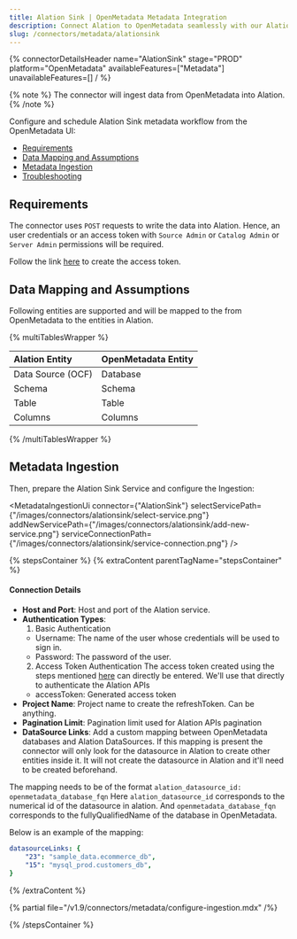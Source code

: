 ```yaml
---
title: Alation Sink | OpenMetadata Metadata Integration
description: Connect Alation to OpenMetadata seamlessly with our AlationSink connector. Complete setup guide, configuration steps, and metadata sync instructions.
slug: /connectors/metadata/alationsink
---
```







{% connectorDetailsHeader
name="AlationSink"
stage="PROD"
platform="OpenMetadata"
availableFeatures=["Metadata"]
unavailableFeatures=[]
/ %}

<IngestionModeTiles yamlPath="/snippets/connectors/metadata/alationsink/yaml" />

{% note %}
The connector will ingest data from OpenMetadata into Alation.
{% /note %}

Configure and schedule Alation Sink metadata workflow from the OpenMetadata UI:

- [Requirements](#requirements)
- [Data Mapping and Assumptions](#data-mapping-and-assumptions)
- [Metadata Ingestion](#metadata-ingestion)
- [Troubleshooting](/connectors/metadata/alationsink/troubleshooting)

<ExternalIngestionDeployment />

## Requirements

The connector uses `POST` requests to write the data into Alation.
Hence, an user credentials or an access token with `Source Admin` or `Catalog Admin` or `Server Admin` permissions will be required.

Follow the link [here](https://developer.alation.com/dev/docs/authentication-into-alation-apis#create-via-ui) to create the access token.

## Data Mapping and Assumptions

Following entities are supported and will be mapped to the from OpenMetadata to the entities in Alation.

{% multiTablesWrapper %}

| Alation Entity               | OpenMetadata Entity          |
| :----------------------------| :--------------------------- |
| Data Source (OCF)            | Database                     |
| Schema                       | Schema                       |
| Table                        | Table                        |
| Columns                      | Columns                      |

{% /multiTablesWrapper %}

## Metadata Ingestion

Then, prepare the Alation Sink Service and configure the Ingestion:

<MetadataIngestionUi connector={"AlationSink"} selectServicePath={"/images/connectors/alationsink/select-service.png"} addNewServicePath={"/images/connectors/alationsink/add-new-service.png"} serviceConnectionPath={"/images/connectors/alationsink/service-connection.png"} />

{% stepsContainer %}
{% extraContent parentTagName="stepsContainer" %}

#### Connection Details

- **Host and Port**: Host and port of the Alation service.
- **Authentication Types**:
    1. Basic Authentication
    - Username: The name of the user whose credentials will be used to sign in.
    - Password: The password of the user.
    2. Access Token Authentication
    The access token created using the steps mentioned [here](https://developer.alation.com/dev/docs/authentication-into-alation-apis#create-via-ui) can directly be entered. We'll use that directly to authenticate the Alation APIs
    - accessToken: Generated access token
- **Project Name**: Project name to create the refreshToken. Can be anything.
- **Pagination Limit**: Pagination limit used for Alation APIs pagination
- **DataSource Links**: Add a custom mapping between OpenMetadata databases and Alation DataSources.
If this mapping is present the connector will only look for the datasource in Alation to create other entities inside it. It will not create the datasource in Alation and it'll need to be created beforehand.

The mapping needs to be of the format `alation_datasource_id: openmetadata_database_fqn`
Here `alation_datasource_id` corresponds to the numerical id of the datasource in alation.
And `openmetadata_database_fqn` corresponds to the fullyQualifiedName of the database in OpenMetadata.

Below is an example of the mapping:
```yaml
datasourceLinks: {
    "23": "sample_data.ecommerce_db",
    "15": "mysql_prod.customers_db",
}
```

{% /extraContent %}

<TestConnection />

{% partial file="/v1.9/connectors/metadata/configure-ingestion.mdx" /%}

<IngestionScheduleAndDeploy />

{% /stepsContainer %}
